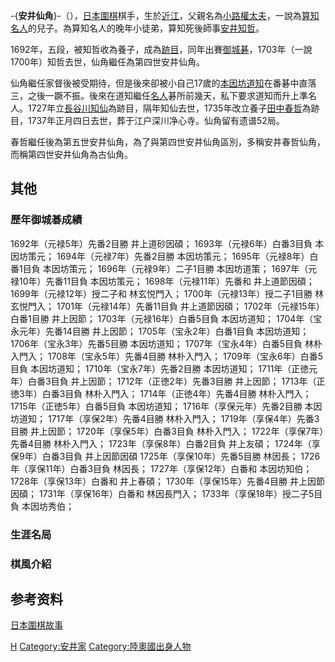 {{about|的是[[日本|日本]][[圍棋四大家|圍棋四大家]]之一[[安井家|安井家]]的第四世家督，後世為辨別稱'''古仙角'''|安井家第五世同名家督，後世用其本名春哲做區別|安井春哲仙角|安井家第七世同名家督，後世用其本名仙知做區別|安井仙知仙角}}

-{'''安井仙角'''}-（{{bd|1673年||1737年|catIdx=H}}），[[日本|日本]][[圍棋|圍棋]]棋手，生於[[近江國|近江]]，父親名為[[小路權太夫|小路權太夫]]，一說為[[第二世安井算知|算知名人]]的兒子。為算知名人的晚年小徒弟，算知死後師事[[第三世安井知哲|安井知哲]]。

1692年，五段，被知哲收為養子，成為[[跡目|跡目]]，同年出賽[[御城棋|御城碁]]，1703年（一說1700年）知哲去世，仙角繼任為第四世安井仙角。

仙角繼任家督後被受期待，但是後來卻被小自己17歲的[[第五世本因坊道知|本因坊道知]]在番碁中直落三，之後一蹶不振。後來在道知繼任[[名人|名人]]碁所前幾天，私下要求道知而升上準名人。1727年立[[第四世安井跡目知仙|長谷川知仙]]為跡目，隔年知仙去世，1735年改立養子[[第五世安井仙角|田中春哲]]為跡目，1737年正月四日去世，葬于江户深川净心寺。仙角留有遗谱52局。

春哲繼任後為第五世安井仙角，為了與第四世安井仙角區別，多稱安井春哲仙角，而稱第四世安井仙角為古仙角。

==其他==
===歷年御城碁成績===
1692年（元禄5年）先番2目勝 井上道砂因碩；
1693年（元禄6年）白番3目負 本因坊策元；
1694年（元禄7年）先番2目勝 本因坊策元；
1695年（元禄8年）白番1目負 本因坊策元；
1696年（元禄9年）二子1目勝 本因坊道策；
1697年（元禄10年）先番11目負 本因坊策元；
1698年（元禄11年）先番和 井上道節因碩；
1699年（元禄12年）授二子和 林玄悦門入；
1700年（元禄13年）授二子1目勝 林玄悦門入；
1701年（元禄14年）先番11目負 井上道節因碩；
1702年（元禄15年）白番1目勝 井上因節；
1703年（元禄16年）白番5目負 本因坊道知；
1704年（宝永元年）先番14目勝 井上因節；
1705年（宝永2年）白番1目負 本因坊道知；
1706年（宝永3年）先番5目勝 本因坊道知；
1707年（宝永4年）白番5目負 林朴入門入；
1708年（宝永5年）先番4目勝 林朴入門入；
1709年（宝永6年）白番5目負 本因坊道知；
1710年（宝永7年）先番2目勝 本因坊道知；
1711年（正徳元年）白番3目負 井上因節；
1712年（正徳2年）先番3目勝 井上因節；
1713年（正徳3年）白番3目負 林朴入門入；
1714年（正徳4年）先番4目勝 林朴入門入；
1715年（正徳5年）白番5目負 本因坊道知；
1716年（享保元年）先番2目勝 本因坊道知；
1717年（享保2年）先番4目勝 林朴入門入；
1719年（享保4年）先番3目勝 井上因節；
1720年（享保5年）白番3目負 林朴入門入；
1722年（享保7年）先番4目勝 林朴入門入；
1723年（享保8年）白番2目負 井上友碩；
1724年（享保9年）白番3目負 井上因節因碩
1725年（享保10年）先番5目勝 林因長；
1726年（享保11年）白番3目負 林因長；
1727年（享保12年）白番和 本因坊知伯；
1728年（享保13年）白番和 井上春碩；
1730年（享保15年）先番4目勝 井上因節因碩；
1731年（享保16年）白番和 林因長門入；
1733年（享保18年）授二子5目負 本因坊秀伯；

===生涯名局===
===棋風介紹===
==参考资料==
{{reflist}}
[https://web.archive.org/web/20150418000611/http://www.flygo.net/history/jhistory/jhistory_index.html 日本圍棋故事]

{{安井家}}

[[Category:江戶時代圍棋棋手|H]]
[[Category:安井家|Category:安井家]]
[[Category:陸奧國出身人物|Category:陸奧國出身人物]]